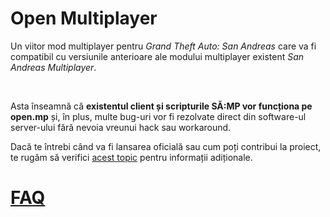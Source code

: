 <h1>Open Multiplayer</h1>

Un viitor mod multiplayer pentru _Grand Theft Auto: San Andreas_ care va fi compatibil cu versiunile anterioare ale modului multiplayer existent _San Andreas Multiplayer_.

<br />

Asta înseamnă că **existentul client și scripturile SĂ:MP vor funcționa pe open.mp** și, în plus, multe bug-uri vor fi rezolvate direct din software-ul server-ului fără nevoia vreunui hack sau workaround.

Dacă te întrebi când va fi lansarea oficială sau cum poți contribui la proiect, te rugăm să verifici [acest topic](https://www.burgershot.gg/showthread.php?tid=99) pentru informații adiționale.

# [FAQ](/faq)
